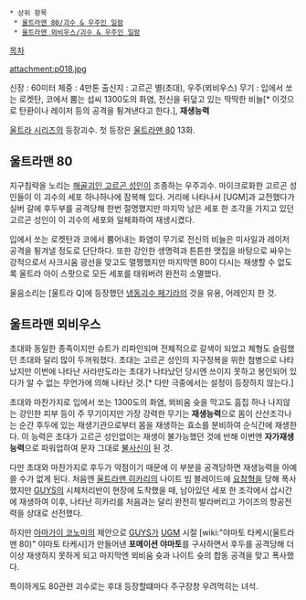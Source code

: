 * 상위 항목
  * [[울트라맨 80/괴수 & 우주인 일람]]
  * [[울트라맨 뫼비우스/괴수 & 우주인 일람]]

[[목차]]

attachment:p018.jpg

신장 : 60미터
체중 : 4만톤
출신지 : 고르곤 별(초대), 우주(뫼비우스)
무기 : 입에서 쏘는 로켓탄, 코에서 뿜는 섭씨 1300도의 화염, 전신을 뒤덮고 있는 딱딱한 비늘[* 이것으로 탄환이나 레이저 등의 공격을 튕겨낸다고 한다.], '''재생능력'''

[[울트라 시리즈]]의 등장괴수. 첫 등장은 [[울트라맨 80]] 13화.

== 울트라맨 80 ==

지구침략을 노리는 [[해골괴인 고르곤 성인]]이 조종하는 우주괴수. 마이크로화한 고르곤 성인들이 이 괴수의 세포 하나하나에 잠복해 있다. 거리에 나타나서 [UGM]과 교전했다가 실버 갈에 후두부를 공격당해 한번 절명했지만 마지막 남은 세포 한 조각을 가지고 있던 고르곤 성인이 이 괴수의 세포와 일체화하여 재생시켰다. 

입에서 쏘는 로켓탄과 코에서 뿜어내는 화염이 무기로 전신의 비늘은 미사일과 레이저 공격을 튕겨낼 정도로 단단하다. 또한 강인한 생명력과 튼튼한 맷집을 바탕으로 싸우는 강적으로서 사크시움 광선을 맞고도 멀쩡했지만 마지막엔 80이 다시는 재생할 수 없도록 울트라 아이 스팟으로 모든 세포를 태워버려 완전히 소멸했다.

울음소리는 [울트라 Q]에 등장했던 [[냉동괴수 페기라]]의 것을 유용, 어레인지 한 것.

== 울트라맨 뫼비우스 ==

초대와 동일한 종족이지만 슈트가 리파인되며 전체적으로 갈색이 되었고 체형도 슬림했던 초대와 달리 많이 두꺼워졌다. 초대는 고르곤 성인의 지구정복을 위한 첨병으로 나타났지만 이번에 나타난 사라만도라는 초대가 나타났던 당시엔 쓰이지 못하고 봉인되어 있다가 알 수 없는 무언가에 의해 나타난 것.[* 다만 극중에서는 설정이 등장하지 않는다.]

초대와 마찬가지로 입에서 쏘는 1300도의 화염, 뫼비움 슛을 막고도 흠집 하나 나지않는 강인한 피부 등이 주 무기이지만 가장 강력한 무기는 '''재생능력'''으로 몸이 산산조각나는 순간 후두에 있는 재생기관으로부터 몸을 재생하는 효소를 분비하여 순식간에 재생한다. 이 능력은 초대가 고르곤 성인없이는 재생이 불가능했던 것에 반해 이번엔 '''자가재생능력'''으로 파워업하여 문자 그대로 [[불사신]]이 된 것.

다만 초대와 마찬가지로 후두가 약점이기 때문에 이 부분을 공격당하면 재생능력을 아예 쓸 수가 없게 된다. 처음엔 [[울트라맨 히카리]]의 나이트 빔 블레이드에 [[요참형]]을 당해 폭사했지만 [[GUYS]]의 시체처리반이 현장에 도착했을 때, 남아있던 세포 한 조각에서 삽시간에 재생하여 이후, 나타난 히카리를 처음과는 달리 완전히 발라버리고 가이즈의 항공전력을 상대로 선전했다.

하지만 [[아마가이 코노미]]의 제안으로 [[GUYS]]가 [[UGM]] 시절 [wiki:"야마토 타케시(울트라맨 80)" 야마토 타케시]가 만들어낸 '''포메이션 야마토'''를 구사하면서 후두를 공격당해 더 이상 재생하지 못하게 되고 마지막엔 뫼비움 슛과 나이트 슛의 합동 공격을 맞고 폭사했다. 

특이하게도 80관련 괴수로는 후대 등장할떄마다 주구장창 우려먹히는 녀석.
